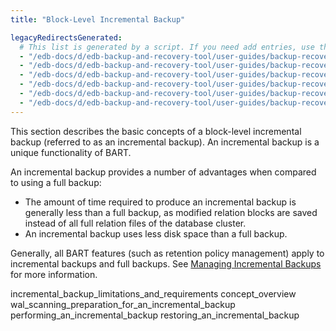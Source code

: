 ```yaml
---
title: "Block-Level Incremental Backup"

legacyRedirectsGenerated:
  # This list is generated by a script. If you need add entries, use the `legacyRedirects` key.
  - "/edb-docs/d/edb-backup-and-recovery-tool/user-guides/backup-recovery-guide/2.5.1/block-level_incremental_backup.html"
  - "/edb-docs/d/edb-backup-and-recovery-tool/user-guides/backup-recovery-guide/2.5.2/block-level_incremental_backup.html"
  - "/edb-docs/d/edb-backup-and-recovery-tool/user-guides/backup-recovery-guide/2.5.4/block-level_incremental_backup.html"
  - "/edb-docs/d/edb-backup-and-recovery-tool/user-guides/backup-recovery-guide/2.5.3/block-level_incremental_backup.html"
  - "/edb-docs/d/edb-backup-and-recovery-tool/user-guides/backup-recovery-guide/2.5.5/block-level_incremental_backup.html"
  - "/edb-docs/d/edb-backup-and-recovery-tool/user-guides/backup-recovery-guide/2.5.7/block-level_incremental_backup.html"
---
```


<div id="block-level_incremental_backup" class="registered_link"></div>

This section describes the basic concepts of a block-level incremental backup (referred to as an incremental backup). An incremental backup is a unique functionality of BART.

An incremental backup provides a number of advantages when compared to using a full backup:

-   The amount of time required to produce an incremental backup is generally less than a full backup, as modified relation blocks are saved instead of all full relation files of the database cluster.
-   An incremental backup uses less disk space than a full backup.

Generally, all BART features (such as retention policy management) apply to incremental backups and full backups. See [Managing Incremental Backups](../../03_using_bart/02_managing_backups_using_a_retention_policy/05_managing_incremental_backups/#managing_incremental_backups) for more information.

<div class="toctree" maxdepth="3">

incremental_backup_limitations_and_requirements concept_overview wal_scanning_preparation_for_an_incremental_backup performing_an_incremental_backup restoring_an_incremental_backup

</div>
